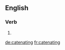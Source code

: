 
==English==

===Verb===
{{head|en}}

# {{present participle of|catenate}}

[[de:catenating]]
[[fr:catenating]]